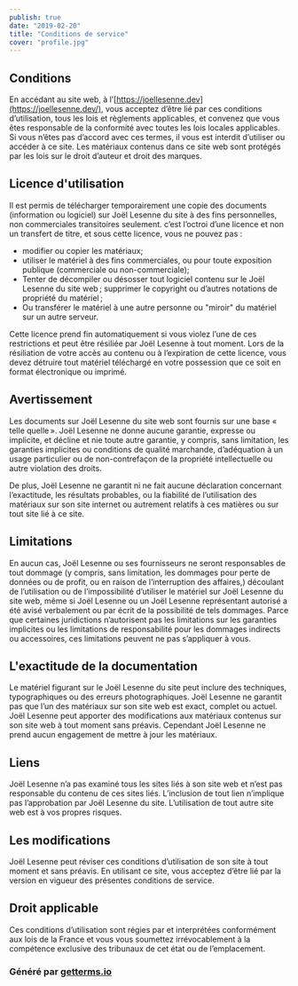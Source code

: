 ```yaml
---
publish: true
date: "2019-02-20"
title: "Conditions de service"
cover: "profile.jpg"
---
```


## Conditions

En accédant au site web, à l’[https://joellesenne.dev](https://joellesenne.dev/), vous acceptez d’être lié par ces conditions d’utilisation, tous les lois et règlements applicables, et convenez que vous êtes responsable de la conformité avec toutes les lois locales applicables. Si vous n’êtes pas d’accord avec ces termes, il vous est interdit d’utiliser ou accéder à ce site. Les matériaux contenus dans ce site web sont protégés par les lois sur le droit d’auteur et droit des marques.

## Licence d'utilisation

Il est permis de télécharger temporairement une copie des documents (information ou logiciel) sur Joël Lesenne du site à des fins personnelles, non commerciales transitoires seulement. c’est l’octroi d’une licence et non un transfert de titre, et sous cette licence, vous ne pouvez pas :

- modifier ou copier les matériaux;
- utiliser le matériel à des fins commerciales, ou pour toute exposition publique (commerciale ou non-commerciale);
- Tenter de décompiler ou désosser tout logiciel contenu sur le Joël Lesenne du site web ; supprimer le copyright ou d’autres notations de propriété du matériel ;
- Ou transférer le matériel à une autre personne ou "miroir" du matériel sur un autre serveur.

Cette licence prend fin automatiquement si vous violez l’une de ces restrictions et peut être résiliée par Joël Lesenne à tout moment. Lors de la résiliation de votre accès au contenu ou à l’expiration de cette licence, vous devez détruire tout matériel téléchargé en votre possession que ce soit en format électronique ou imprimé.

## Avertissement

Les documents sur Joël Lesenne du site web sont fournis sur une base « telle quelle ». Joël Lesenne ne donne aucune garantie, expresse ou implicite, et décline et nie toute autre garantie, y compris, sans limitation, les garanties implicites ou conditions de qualité marchande, d’adéquation à un usage particulier ou de non-contrefaçon de la propriété intellectuelle ou autre violation des droits.

De plus, Joël Lesenne ne garantit ni ne fait aucune déclaration concernant l’exactitude, les résultats probables, ou la fiabilité de l’utilisation des matériaux sur son site internet ou autrement relatifs à ces matières ou sur tout site lié à ce site.

## Limitations

En aucun cas, Joël Lesenne ou ses fournisseurs ne seront responsables de tout dommage (y compris, sans limitation, les dommages pour perte de données ou de profit, ou en raison de l’interruption des affaires,) découlant de l’utilisation ou de l’impossibilité d’utiliser le matériel sur Joël Lesenne du site web, même si Joël Lesenne ou un Joël Lesenne représentant autorisé a été avisé verbalement ou par écrit de la possibilité de tels dommages. Parce que certaines juridictions n’autorisent pas les limitations sur les garanties implicites ou les limitations de responsabilité pour les dommages indirects ou accessoires, ces limitations peuvent ne pas s’appliquer à vous.

## L'exactitude de la documentation

Le matériel figurant sur le Joël Lesenne du site peut inclure des techniques, typographiques ou des erreurs photographiques. Joël Lesenne ne garantit pas que l’un des matériaux sur son site web est exact, complet ou actuel. Joël Lesenne peut apporter des modifications aux matériaux contenus sur son site web à tout moment sans préavis. Cependant Joël Lesenne ne prend aucun engagement de mettre à jour les matériaux.

## Liens

Joël Lesenne n’a pas examiné tous les sites liés à son site web et n’est pas responsable du contenu de ces sites liés. L’inclusion de tout lien n’implique pas l’approbation par Joël Lesenne du site. L’utilisation de tout autre site web est à vos propres risques.

## Les modifications

Joël Lesenne peut réviser ces conditions d’utilisation de son site à tout moment et sans préavis. En utilisant ce site, vous acceptez d’être lié par la version en vigueur des présentes conditions de service.

## Droit applicable

Ces conditions d’utilisation sont régies par et interprétées conformément aux lois de la France et vous vous soumettez irrévocablement à la compétence exclusive des tribunaux de cet état ou de l’emplacement.

### Généré par [getterms.io](http://getterms.io/)
